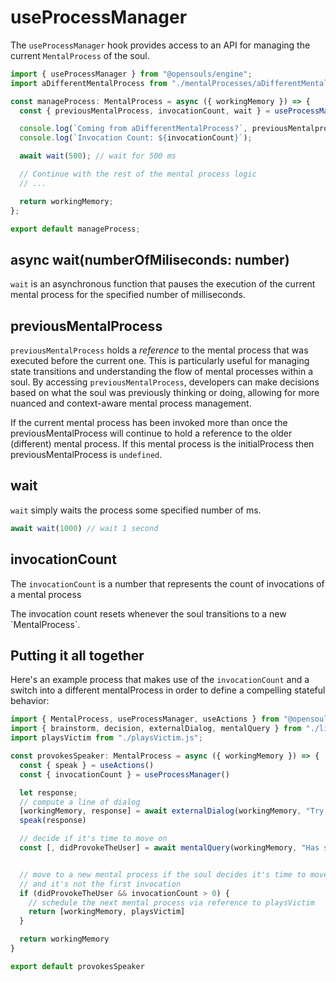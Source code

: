 # useProcessManager

The `useProcessManager` hook provides access to an API for managing the current `MentalProcess` of the soul.

```typescript filename="exampleProcess.ts" {1,5}
import { useProcessManager } from "@opensouls/engine";
import aDifferentMentalProcess from "./mentalProcesses/aDifferentMentalProcess"

const manageProcess: MentalProcess = async ({ workingMemory }) => {
  const { previousMentalProcess, invocationCount, wait } = useProcessManager();

  console.log(`Coming from aDifferentMentalProcess?`, previousMentalprocess === aDifferentMentalProcess);
  console.log(`Invocation Count: ${invocationCount}`);

  await wait(500); // wait for 500 ms

  // Continue with the rest of the mental process logic
  // ...

  return workingMemory;
};

export default manageProcess;
```

## async wait(numberOfMiliseconds: number)

`wait` is an asynchronous function that pauses the execution of the current mental process
for the specified number of milliseconds.

## previousMentalProcess

`previousMentalProcess` holds a _reference_ to the mental process that was executed before the current one. This is particularly useful for managing state transitions and understanding the flow of mental processes within a soul. By accessing `previousMentalProcess`, developers can make decisions based on what the soul was previously thinking or doing, allowing for more nuanced and context-aware mental process management.

If the current mental process has been invoked more than once the previousMentalProcess will continue to hold a reference to the older (different) mental process. If this mental process is the initialProcess then previousMentalProcess is `undefined`.

## wait

`wait` simply waits the process some specified number of ms.

```javascript
await wait(1000) // wait 1 second
```

## invocationCount

The `invocationCount` is a number that represents the count of invocations of a mental process

 
<Callout type="info" emoji="ℹ️">
The invocation count resets whenever the soul transitions to a new `MentalProcess`.
</Callout>

## Putting it all together

Here's an example process that makes use of the `invocationCount` and a switch into a different mentalProcess in order to define a compelling stateful behavior:

```javascript filename="provokesSpeaker.js"
import { MentalProcess, useProcessManager, useActions } from "@opensouls/engine";
import { brainstorm, decision, externalDialog, mentalQuery } from "./lib/cognitiveSteps.js";
import playsVictim from "./playsVictim.js";

const provokesSpeaker: MentalProcess = async ({ workingMemory }) => {
  const { speak } = useActions()
  const { invocationCount } = useProcessManager()

  let response;
  // compute a line of dialog
  [workingMemory, response] = await externalDialog(workingMemory, "Try to provoke the speaker")
  speak(response)

  // decide if it's time to move on
  const [, didProvokeTheUser] = await mentalQuery(workingMemory, "Has samantha successfully provoked the speaker?")


  // move to a new mental process if the soul decides it's time to move on
  // and it's not the first invocation
  if (didProvokeTheUser && invocationCount > 0) {
    // schedule the next mental process via reference to playsVictim
    return [workingMemory, playsVictim]
  }

  return workingMemory
}

export default provokesSpeaker
```
